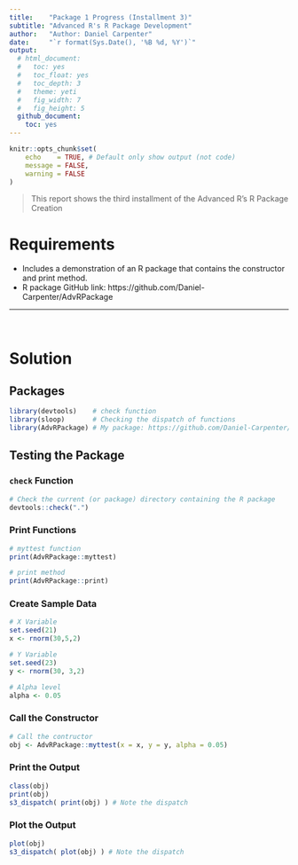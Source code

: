 ```yaml
---
title:    "Package 1 Progress (Installment 3)"
subtitle: "Advanced R's R Package Development"
author:   "Author: Daniel Carpenter"
date:     "`r format(Sys.Date(), '%B %d, %Y')`"
output: 
  # html_document: 
  #   toc: yes
  #   toc_float: yes
  #   toc_depth: 3
  #   theme: yeti
  #   fig_width: 7
  #   fig_height: 5
  github_document:
    toc: yes
---
```


```r
knitr::opts_chunk$set(
	echo    = TRUE, # Default only show output (not code)
	message = FALSE,
	warning = FALSE
)
```

> This report shows the third installment of the Advanced R's R Package Creation

# Requirements

- Includes a demonstration of an R package that contains the constructor and print method.
- R package GitHub link: https://github.com/Daniel-Carpenter/AdvRPackage


---

<br>

# Solution

## Packages
```r
library(devtools)    # check function
library(sloop)       # Checking the dispatch of functions
library(AdvRPackage) # My package: https://github.com/Daniel-Carpenter/AdvRPackage
```

## Testing the Package

### `check` Function
```r
# Check the current (or package) directory containing the R package
devtools::check(".") 
```


### Print Functions
```r
# myttest function
print(AdvRPackage::myttest)

# print method
print(AdvRPackage::print)
```


### Create Sample Data
```r
# X Variable
set.seed(21)
x <- rnorm(30,5,2)

# Y Variable
set.seed(23)
y <- rnorm(30, 3,2)

# Alpha level
alpha <- 0.05
```


### Call the Constructor
```r
# Call the contructor
obj <- AdvRPackage::myttest(x = x, y = y, alpha = 0.05)
```


### Print the Output
```r
class(obj)
print(obj)
s3_dispatch( print(obj) ) # Note the dispatch
```


### Plot the Output
```r
plot(obj)
s3_dispatch( plot(obj) ) # Note the dispatch
```
